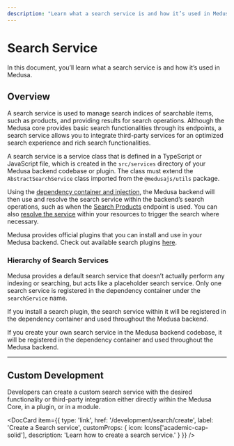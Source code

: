 ```yaml
---
description: "Learn what a search service is and how it’s used in Medusa. A search service is used to manage search indices of searchable items, such as products, and providing results for search operations."
---
```



# Search Service

In this document, you’ll learn what a search service is and how it’s used in Medusa.

## Overview

A search service is used to manage search indices of searchable items, such as products, and providing results for search operations. Although the Medusa core provides basic search functionalities through its endpoints, a search service allows you to integrate third-party services for an optimized search experience and rich search functionalities.

A search service is a service class that is defined in a TypeScript or JavaScript file, which is created in the `src/services` directory of your Medusa backend codebase or plugin. The class must extend the `AbstractSearchService` class imported from the `@medusajs/utils` package.

Using the [dependency container and injection](../fundamentals/dependency-injection.md), the Medusa backend will then use and resolve the search service within the backend’s search operations, such as when the [Search Products](https://docs.medusajs.com/api/store#products_postproductssearch) endpoint is used. You can also [resolve the service](../services/create-service.mdx#use-a-service) within your resources to trigger the search where necessary.

Medusa provides official plugins that you can install and use in your Medusa backend. Check out available search plugins [here](../../plugins/search/index.mdx).

### Hierarchy of Search Services

Medusa provides a default search service that doesn’t actually perform any indexing or searching, but acts like a placeholder search service. Only one search service is registered in the dependency container under the `searchService` name.

If you install a search plugin, the search service within it will be registered in the dependency container and used throughout the Medusa backend.

If you create your own search service in the Medusa backend codebase, it will be registered in the dependency container and used throughout the Medusa backend.

---

## Custom Development

Developers can create a custom search service with the desired functionality or third-party integration either directly within the Medusa Core, in a plugin, or in a module.

<DocCard item={{
  type: 'link',
  href: '/development/search/create',
  label: 'Create a Search service',
  customProps: {
    icon: Icons['academic-cap-solid'],
    description: 'Learn how to create a search service.'
  }
}} />